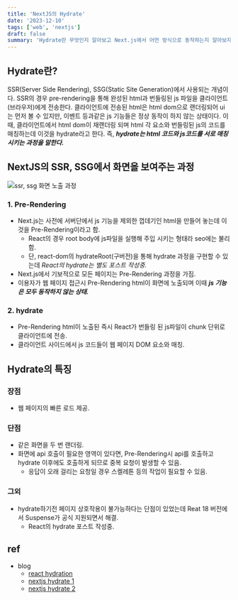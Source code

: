 ```yaml
---
title: 'NextJS의 Hydrate'
date: '2023-12-10'
tags: ['web', 'nextjs']
draft: false
summary: 'Hydrate란 무엇인지 알아보고 Next.js에서 어떤 방식으로 동작하는지 알아보자.'
---
```


## Hydrate란?

SSR(Server Side Rendering), SSG(Static Site Generation)에서 사용되는 개념이다. SSR의 경우 pre-rendering을 통해 완성된 html과 번들링된 js 파일을 클라이언트(브라우저)에게 전송한다. 클라이언트에 전송된 html은 html dom으로 랜더링되어 ui는 먼저 볼 수 있지만, 이벤트 등과같은 js 기능들은 정상 동작이 하지 않는 상태이다. 이때, 클라이언트에서 html dom이 재랜더링 되며 html 각 요소와 번들링된 js의 코드를 매칭하는데 이것을 hydrate라고 한다. 즉, _**hydrate는 html 코드와 js코드를 서로 매칭 시키는 과정을 말한다.**_

## NextJS의 SSR, SSG에서 화면을 보여주는 과정

![ssr, ssg 화면 노출 과정](/static/images/blog/nextjs_hydrate/nextjs-hydrate.png)

### 1. Pre-Rendering

- Next.js는 사전에 서버단에서 js 기능을 제외한 껍데기인 html을 만들어 놓는데 이것을 Pre-Rendering이라고 함.
  - React의 경우 root body에 js파일을 실행해 주입 시키는 형태라 seo에는 불리함.
  - 단, react-dom의 hydrateRoot(구버전)을 통해 hydrate 과정을 구현할 수 있는데 _React의 hydrate는 별도 포스트 작성중._
- Next.js에서 기보적으로 모든 페이지는 Pre-Rendering 과정을 가짐.
- 이용자가 웹 페이지 접근시 Pre-Rendering html이 화면에 노출되며 이때 _**js 기능은 모두 동작하지 않는 상태.**_

### 2. hydrate

- Pre-Rendering html이 노출된 즉시 React가 번들링 된 js파일이 chunk 단위로 클라이언트에 전송.
- 클라이언트 사이드에서 js 코드들이 웹 페이지 DOM 요소와 매칭.

## Hydrate의 특징

### 장점

- 웹 페이지의 빠른 로드 제공.

### 단점

- 같은 화면을 두 번 랜더링.
- 화면에 api 호출이 필요한 영역이 있다면, Pre-Rendering시 api를 호출하고 hydrate 이후에도 호출하게 되므로 중복 요청이 발생할 수 있음.
  - 응답이 오래 걸리는 요청일 경우 스켈레톤 등의 작업이 필요할 수 있음.

### 그외

- hydrate하기전 페이지 상호작용이 불가능하다는 단점이 있었는데 Reat 18 버전에서 Suspense가 공식 지원되면서 해결.
  - React의 hydrate 포스트 작성중.

## ref

- blog
  - [react hydration](https://aboutmonica.com/blog/server-side-rendering-react-hydration-best-practices/)
  - [nextjs hydrate 1](https://velog.io/@hamjw0122/Next.js-Hydration)
  - [nextjs hydrate 2](https://helloinyong.tistory.com/315)
